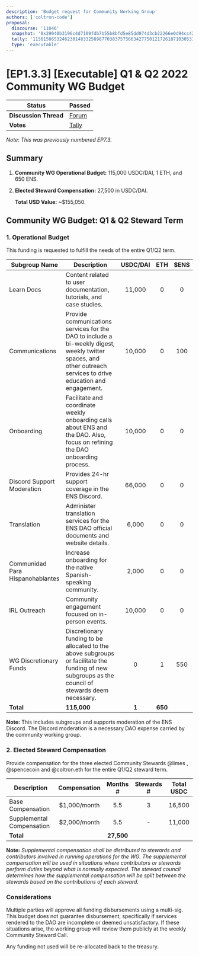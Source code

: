 ```yaml
---
description: 'Budget request for Community Working Group'
authors: ['coltron-code']
proposal:
  discourse: '11046'
  snapshot: '0x29040b3196c4d7109fdb7b55b8bfd5e85dd074d3cb22266e0d94cc42cfad1eb2'
  tally: '115615865324623814833258987703837575663427750121726187103053182962864855260310'
  type: 'executable'
---
```


# [EP1.3.3] [Executable] Q1 & Q2 2022 Community WG Budget

| **Status**            | Passed                                                                                                                         |
| --------------------- | ------------------------------------------------------------------------------------------------------------------------------ |
| **Discussion Thread** | [Forum](https://discuss.ens.domains/t/11046)                                                                                   |
| **Votes**             | [Tally](https://www.tally.xyz/gov/ens/proposal/115615865324623814833258987703837575663427750121726187103053182962864855260310) |

_Note: This was previously numbered EP7.3._

## Summary

1. **Community WG Operational Budget:** 115,000 USDC/DAI, 1 ETH, and 650 ENS.
2. **Elected Steward Compensation:** 27,500 in USDC/DAI.

   **Total USD Value:** \~$155,050.

## Community WG Budget: Q1 & Q2 Steward Term

### 1. Operational Budget

This funding is requested to fulfill the needs of the entire Q1/Q2 term.

| Subgroup Name                    | Description                                                                                                                                                      | USDC/DAI |   ETH   | $ENS |
| -------------------------------- | ---------------------------------------------------------------------------------------------------------------------------------------------------------------- | :------: | :-----: | :--: |
| Learn Docs                       | Content related to user documentation, tutorials, and case studies.                                                                                              |  11,000  |    0    |  0   |
| Communications                   | Provide communications services for the DAO to include a bi-weekly digest, weekly twitter spaces, and other outreach services to drive education and engagement. |  10,000  |    0    | 100  |
| Onboarding                       | Facilitate and coordinate weekly onboarding calls about ENS and the DAO. Also, focus on refining the DAO onboarding process.                                     |  10,000  |    0    |  0   |
| Discord Support Moderation       | Provides 24-hr support coverage in the ENS Discord.                                                                                                              |  66,000  |    0    |  0   |
| Translation                      | Administer translation services for the ENS DAO official documents and website details.                                                                          |  6,000   |    0    |  0   |
| Communidad Para Hispanohablantes | Increase onboarding for the native Spanish-speaking community.                                                                                                   |  2,000   |    0    |  0   |
| IRL Outreach                     | Community engagement focused on in-person events.                                                                                                                |  10,000  |    0    |  0   |
| WG Discretionary Funds           | Discretionary funding to be allocated to the above subgroups or facilitate the funding of new subgroups as the council of stewards deem necessary.               |    0     |    1    | 550  |
| **Total**                        | **115,000**                                                                                                                                                      |  **1**   | **650** |      |

**Note:** This includes subgroups and supports moderation of the ENS Discord. The Discord moderation is a necessary DAO expense carried by the community working group.

### 2. Elected Steward Compensation

Provide compensation for the three elected Community Stewards @limes , @spencecoin and @coltron.eth for the entire Q1/Q2 steward term.

| Description               | Compensation |  Months #  | Stewards # | Total USDC |
| ------------------------- | :----------: | :--------: | :--------: | :--------: |
| Base Compensation         | $1,000/month |    5.5     |     3      |   16,500   |
| Supplemental Compensation | $2,000/month |    5.5     |     -      |   11,000   |
| **Total**                 |              | **27,500** |            |            |

**Note:** _Supplemental compensation shall be distributed to stewards and contributors involved in running operations for the WG. The supplemental compensation will be used in situations where contributors or stewards perform duties beyond what is normally expected. The steward council determines how the supplemental compensation will be split between the stewards based on the contributions of each steward._

### Considerations

Multiple parties will approve all funding disbursements using a multi-sig. This budget does not guarantee disbursement, specifically if services rendered to the DAO are incomplete or deemed unsatisfactory. If these situations arise, the working group will review them publicly at the weekly Community Steward Call.

Any funding not used will be re-allocated back to the treasury.
